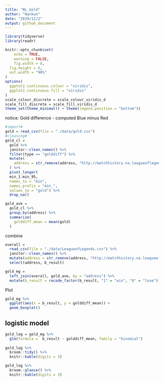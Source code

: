 ```yaml
---
title: "NL_Gold"
author: "Nankun"
date: "2019/12/2"
output: github_document
---
```


```r
library(tidyverse)
library(readr)

knitr::opts_chunk$set(
	echo = TRUE,
	warning = FALSE,
	fig.width = 8, 
  fig.height = 6,
  out.width = "90%"
)
options(
  ggplot2.continuous.colour = "viridis",
  ggplot2.continuous.fill = "viridis"
)
scale_colour_discrete = scale_colour_viridis_d
scale_fill_discrete = scale_fill_viridis_d
theme_set(theme_minimal() + theme(legend.position = "bottom"))
```


notice: Gold difference - computed Blue minus Red


```r
#import#
gold = read_csv(file = "./data/gold.csv")
#cleaning#
gold_cl = 
  gold %>% 
  janitor::clean_names() %>% 
  filter(type == "golddiff") %>% 
  mutate(
    address = str_remove(address, "http://matchhistory.na.leagueoflegends.com/en/#match-details/TRLH1/")
  ) %>% 
  pivot_longer(
  min_1:min_95,
  names_to = "min", 
  names_prefix = "min_",
  values_to = "gold") %>% 
  drop_na()

gold_ave =
  gold_cl %>% 
  group_by(address) %>% 
  summarize(
    golddiff_mean = mean(gold)
  )

```

combine

```r
overall = 
  read_csv(file = "./data/LeagueofLegends.csv") %>% 
  janitor::clean_names() %>% 
  mutate(address = str_remove(address, "http://matchhistory.na.leagueoflegends.com/en/#match-details/TRLH1/")) %>% 
  select(address, b_result)

gold_mg = 
  left_join(overall, gold_ave, by = "address") %>% 
  mutate(b_result = recode_factor(b_result, "1" = "win", "0" = "lose"))

```

Plot

```r
gold_mg %>% 
  ggplot(aes(x = b_result, y = golddiff_mean)) + 
  geom_boxplot()
```

## logistic model

```r
gold_log = gold_mg %>% 
  glm(formula =  b_result ~ golddiff_mean, family = "binomial")
 
gold_log %>% 
  broom::tidy() %>% 
  knitr::kable(digits = 3)

gold_log %>% 
  broom::glance() %>% 
  knitr::kable(digits = 3)
```

